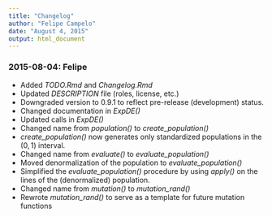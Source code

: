 ```yaml
---
title: "Changelog"
author: "Felipe Campelo"
date: "August 4, 2015"
output: html_document
---
```


### 2015-08-04: Felipe  
- Added _TODO.Rmd_ and _Changelog.Rmd_
- Updated _DESCRIPTION_ file (roles, license, etc.)
- Downgraded version to 0.9.1  to reflect pre-release (development) status.
- Changed documentation in _ExpDE()_
- Updated calls in _ExpDE()_
- Changed name from _population()_ to *create_population()*
- *create_population()* now generates only standardized populations in the 
    $(0,1)$ interval.
- Changed name from _evaluate()_ to *evaluate_population()*
- Moved denormalization of the population to *evaluate_population()*
- Simplified the *evaluate_population()* procedure by using _apply()_ on the 
    lines of the (denormalized) population.
- Changed name from _mutation()_ to *mutation_rand()*
- Rewrote *mutation_rand()* to serve as a template for future mutation functions
